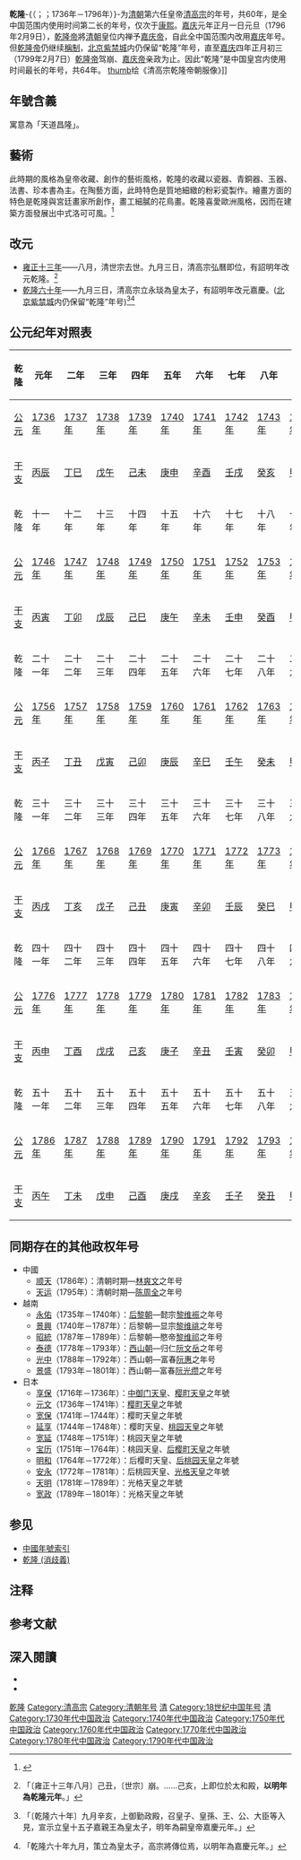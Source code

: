 {{Otheruses|乾隆帝|subject=[[乾隆帝|清高宗]]年号|other=使用该年号的清朝皇帝}}
{{Eranamebox
|年号=乾隆
|起讫时间= 1736年－1795年
|政权= [[清朝|清朝]]
|帝王= [[乾隆帝|清高宗]]
|历时= 60年
|timeline= <timeline>
ImageSize  = width:200 height:50
PlotArea   = width:180 height:30 left:10 bottom:20
TimeAxis   = orientation:horizontal
DateFormat = yyyy
Period     = from:1616 till:1912
AlignBars  = early
ScaleMajor = increment:37 start:1616
Colors =
  id:canvas value:rgb(1,1,0.85)
BackgroundColors = canvas:canvas
PlotData =
  width:15 color:black
  bar:era from:start till:end
  bar:era from:1736 till:1795 color:red
</timeline>
|说明 = <span style="color: red">乾隆</span>在'''清朝'''时期的位置。
}}
{{contains Manchu text}}

'''乾隆'''-{（{{lang-mnc|ᠠᠪᡴᠠᡳ <br />ᠸᡝᡥᡳᠶᡝᡥᡝ|z=abkai wehiyehe}}{{NoteTag|满语直译：上天的扶助。“{{ManchuSibeUnicode|ᠠᠪᡴᠠᡳ}}”意为“上天的”，“{{ManchuSibeUnicode|ᠸᡝᡥᡳᠶᡝᡥᡝ}}”意为“支持”。}}；{{mong|m=ᠲᠩᠷᠢ ᠶ᠋ᠢᠨ <br />ᠲᠡᠳᠭᠦᠭ᠍ᠰᠡᠨ|k=Тэнгэр тэтгэгч|Ppp=tengryin tedgügči}}；1736年－1796年）}-为[[清朝|清朝]]第六任皇帝[[乾隆帝|清高宗]]的年号，共60年，是全中国范围内使用时间第二长的年号，仅次于[[康熙|康熙]]。[[嘉庆|嘉庆]]元年正月一日元旦（1796年2月9日），[[乾隆帝|乾隆帝]]將[[清朝|清朝]]皇位内禅予[[嘉庆帝|嘉庆帝]]，自此全中国范围内改用[[嘉庆|嘉庆]]年号。但[[乾隆帝|乾隆帝]]仍继续[[稱制|稱制]]，[[北京故宫|北京紫禁城]]内仍保留“乾隆”年号{{notetag|中国第一历史档案馆藏《万岁爷进药底簿》封皮上书“乾隆六十三年”，以及《大清乾隆六十四年岁次己未时宪书》所用的书名。[[乾隆帝|乾隆帝]]退居太上皇期间的“乾隆”年号年数比[[嘉庆|嘉庆]]年号多60年，日期与[[嘉庆|嘉庆]]年号相同。}}，直至[[嘉庆|嘉庆]]四年正月初三（1799年2月7日）[[乾隆帝|乾隆帝]]驾崩、[[嘉庆帝|嘉庆帝]]亲政为止。因此“乾隆”是中国皇宫内使用时间最长的年号，共64年。
[[file:清_郎世宁绘《清高宗乾隆帝朝服像》.jpg|thumb]]绘《清高宗乾隆帝朝服像》]]
==年號含義==
寓意為「天道昌隆」。

==藝術==
此時期的風格為皇帝收藏、創作的藝術風格，乾隆的收藏以瓷器、青銅器、玉器、法書、珍本書為主。在陶藝方面，此時特色是質地細緻的粉彩瓷製作。繪畫方面的特色是乾隆與宮廷畫家所創作，畫工細膩的花鳥畫。乾隆喜愛歐洲風格，因而在建築方面發展出中式洛可可風。<ref>{{cite web|url=http://db1x.sinica.edu.tw/caat/caat_rptcaatc.php?_op=?SUBJECT_ID:300018486|title=藝術與建築索引典—乾隆|archive-url=https://web.archive.org/web/20111219213347/http://db1x.sinica.edu.tw/caat/caat_rptcaatc.php?_op=%3FSUBJECT_ID%3A300018486|archive-date=2011-12-19|accessdate=2011-04-08}}</ref>

==改元==
*[[1735年|雍正十三年]]——八月，清世宗去世。九月三日，清高宗弘曆即位，有詔明年改元乾隆。<ref>{{cite wikisource|title=清史稿本紀十高宗本紀一|last=[[趙爾巽|趙爾巽]]|wslanguage=zh|wslink=清史稿/卷10}}「〔雍正十三年八月〕己丑，〔世宗〕崩。……己亥，上即位於太和殿，'''以明年為乾隆元年'''。」</ref>
*[[1795年|乾隆六十年]]——九月三日，清高宗立永琰為皇太子，有詔明年改元嘉慶。([[北京故宫|北京紫禁城]]内仍保留“乾隆”年号)<ref>{{cite wikisource|title=清史稿本紀十五高宗本紀六|last=[[趙爾巽|趙爾巽]]|wslanguage=zh|wslink=清史稿/卷15}}「〔乾隆六十年〕九月辛亥，上御勤政殿，召皇子、皇孫、王、公、大臣等入見，宣示立皇十五子嘉親王為皇太子，明年為嗣皇帝嘉慶元年。」</ref><ref>{{cite wikisource|title=清史稿本紀十六仁宗本紀|last=[[趙爾巽|趙爾巽]]|wslanguage=zh|wslink=清史稿/卷16}}「乾隆六十年九月，策立為皇太子，高宗將傳位焉，以明年為嘉慶元年。」</ref>

== 公元纪年对照表 ==
{| class="wikitable"  style="text-align:center;"
!乾隆||元年||二年||三年||四年||五年||六年||七年||八年||九年||十年
|-
![[公元|公元]]
|[[1736年|1736年]]||[[1737年|1737年]]||[[1738年|1738年]]||[[1739年|1739年]]||[[1740年|1740年]]||[[1741年|1741年]]||[[1742年|1742年]]||[[1743年|1743年]]||[[1744年|1744年]]||[[1745年|1745年]]
|-
![[干支|干支]]
|[[丙辰|丙辰]]||[[丁巳|丁巳]]||[[戊午|戊午]]||[[己未|己未]]||[[庚申|庚申]]||[[辛酉|辛酉]]||[[壬戌|壬戌]]||[[癸亥|癸亥]]||[[甲子|甲子]]||[[乙丑|乙丑]]
|-
!乾隆||十一年||十二年||十三年||十四年||十五年||十六年||十七年||十八年||十九年||二十年
|-
![[公元|公元]]
|[[1746年|1746年]]||[[1747年|1747年]]||[[1748年|1748年]]||[[1749年|1749年]]||[[1750年|1750年]]||[[1751年|1751年]]||[[1752年|1752年]]||[[1753年|1753年]]||[[1754年|1754年]]||[[1755年|1755年]]
|-
![[干支|干支]]
|[[丙寅|丙寅]]||[[丁卯|丁卯]]||[[戊辰|戊辰]]||[[己巳|己巳]]||[[庚午|庚午]]||[[辛未|辛未]]||[[壬申|壬申]]||[[癸酉|癸酉]]||[[甲戌|甲戌]]||[[乙亥|乙亥]]
|-
!乾隆||二十一年||二十二年||二十三年||二十四年||二十五年||二十六年||二十七年||二十八年||二十九年||三十年
|-
![[公元|公元]]
|[[1756年|1756年]]||[[1757年|1757年]]||[[1758年|1758年]]||[[1759年|1759年]]||[[1760年|1760年]]||[[1761年|1761年]]||[[1762年|1762年]]||[[1763年|1763年]]||[[1764年|1764年]]||[[1765年|1765年]]
|-
![[干支|干支]]
|[[丙子|丙子]]||[[丁丑|丁丑]]||[[戊寅|戊寅]]||[[己卯|己卯]]||[[庚辰|庚辰]]||[[辛巳|辛巳]]||[[壬午|壬午]]||[[癸未|癸未]]||[[甲申|甲申]]||[[乙酉|乙酉]]
|-
!乾隆!!三十一年!!三十二年!!三十三年!!三十四年!!三十五年!!三十六年!!三十七年!!三十八年!!三十九年!!四十年
|-
![[公元|公元]]
|[[1766年|1766年]]||[[1767年|1767年]]||[[1768年|1768年]]||[[1769年|1769年]]||[[1770年|1770年]]||[[1771年|1771年]]||[[1772年|1772年]]||[[1773年|1773年]]||[[1774年|1774年]]||[[1775年|1775年]]
|-
![[干支|干支]]
|[[丙戌|丙戌]]||[[丁亥|丁亥]]||[[戊子|戊子]]||[[己丑|己丑]]||[[庚寅|庚寅]]||[[辛卯|辛卯]]||[[壬辰|壬辰]]|| [[癸巳|癸巳]]|| [[甲午|甲午]]||[[乙未|乙未]]
|-
!乾隆!!四十一年!!四十二年!!四十三年!!四十四年!!四十五年!!四十六年!!四十七年!!四十八年!!四十九年!!五十年
|-
![[公元|公元]]
|[[1776年|1776年]]||[[1777年|1777年]]||[[1778年|1778年]]||[[1779年|1779年]]||[[1780年|1780年]]||[[1781年|1781年]]||[[1782年|1782年]]||[[1783年|1783年]]||[[1784年|1784年]]||[[1785年|1785年]]
|-
![[干支|干支]]
|[[丙申|丙申]]||[[丁酉|丁酉]]||[[戊戌|戊戌]]||[[己亥|己亥]]||[[庚子|庚子]]||[[辛丑|辛丑]]||[[壬寅|壬寅]]||[[癸卯|癸卯]]||[[甲辰|甲辰]]||[[乙巳|乙巳]]
|-
!乾隆!!五十一年!!五十二年!!五十三年!!五十四年!!五十五年!!五十六年!!五十七年!!五十八年!!五十九年!!六十年
|-
![[公元|公元]]
|[[1786年|1786年]]||[[1787年|1787年]]||[[1788年|1788年]]||[[1789年|1789年]]||[[1790年|1790年]]||[[1791年|1791年]]||[[1792年|1792年]]||[[1793年|1793年]]||[[1794年|1794年]]||[[1795年|1795年]]
|-
![[干支|干支]]
|[[丙午|丙午]]||[[丁未|丁未]]||[[戊申|戊申]]||[[己酉|己酉]]||[[庚戌|庚戌]]|| [[辛亥|辛亥]]||[[壬子|壬子]]||[[癸丑|癸丑]]||[[甲寅|甲寅]]||[[乙卯|乙卯]]
|}

== 同期存在的其他政权年号 ==
* 中國
** [[顺天_(林爽文)|顺天]]（1786年）：清朝时期—[[林爽文|林爽文]]之年号
** [[天運_(陳周全)|天运]]（1795年）：清朝时期—[[陈周全|陈周全]]之年号
* 越南
** [[永佑|永佑]]（1735年－1740年）：[[后黎朝|后黎朝]]—懿宗[[黎维祳|黎维祳]]之年号
** [[景興|景興]]（1740年－1787年）：后黎朝—显宗[[黎顯宗|黎维祧]]之年号
** [[昭統|昭統]]（1787年－1789年）：后黎朝—愍帝[[黎维祁|黎维祁]]之年号
** [[泰德_(年号)|泰德]]（1778年－1793年）：[[西山朝|西山朝]]—归仁[[阮文岳|阮文岳]]之年号
** [[光中|光中]]（1788年－1792年）：西山朝—富春[[阮惠|阮惠]]之年号
** [[景盛|景盛]]（1793年－1801年）：西山朝—富春[[阮光缵|阮光缵]]之年号
* 日本
** [[享保|享保]]（1716年－1736年）：[[中御门天皇|中御门天皇]]、[[樱町天皇|樱町天皇]]之年號
** [[元文_(日本)|元文]]（1736年－1741年）：[[樱町天皇|樱町天皇]]之年號
** [[宽保|宽保]]（1741年－1744年）：樱町天皇之年號
** [[延享|延享]]（1744年－1748年）：樱町天皇、[[桃园天皇|桃园天皇]]之年號
** [[宽延|宽延]]（1748年－1751年）：桃园天皇之年號
** [[寶曆_(日本)|宝历]]（1751年－1764年）：桃园天皇、[[后樱町天皇|后樱町天皇]]之年號
** [[明和_(日本)|明和]]（1764年－1772年）：后樱町天皇、[[后桃园天皇|后桃园天皇]]之年號
** [[安永_(日本)|安永]]（1772年－1781年）：后桃园天皇、[[光格天皇|光格天皇]]之年號
** [[天明_(日本)|天明]]（1781年－1789年）：光格天皇之年號
** [[宽政|宽政]]（1789年－1801年）：光格天皇之年號

== 参见 ==
*[[中国年号列表#清朝|中國年號索引]]
*[[乾隆_(消歧義)|乾隆 (消歧義)]]

== 注释 ==
{{NoteFoot}}

== 参考文献 ==
{{Reflist}}

== 深入閱讀 ==
<div>
*{{Cite book zh | author = 李崇智 | title = 中国历代年号考 | format =| url =| date = 2004年12月 | publisher = 中华书局 | location = 北京 | id=ISBN 7101025129}}
*{{Cite book|author=[[鄧洪波|鄧洪波]]|title=東亞歷史年表|format=pdf|url=http://www.eastasia.ntu.edu.tw/chinese/05_a04.htm|date=2005年3月|publisher=國立臺灣大學東亞經典與文化研究計劃|location=臺北|isbn=978-986-00-0518-9|accessdate=2007年3月10日|language=zh|archivedate=2007年8月25日|archiveurl=https://web.archive.org/web/20070825002742/http://www.eastasia.ntu.edu.tw/chinese/05_a04.htm|deadurl=yes}}
</div>

{{年号|[[雍正|雍正]]|清朝年号|[[嘉庆|嘉庆]]}}
{{清朝年号}}
{{台灣年號}}

[[Category:乾隆|]]
[[Category:清高宗|Category:清高宗]]
[[Category:清朝年号|Category:清朝年号]]
[[Category:台灣年號|清]]
[[Category:18世纪中国年号|Category:18世纪中国年号]]
[[Category:一世一元年號|清]]
[[Category:1730年代中国政治|Category:1730年代中国政治]]
[[Category:1740年代中国政治|Category:1740年代中国政治]]
[[Category:1750年代中国政治|Category:1750年代中国政治]]
[[Category:1760年代中国政治|Category:1760年代中国政治]]
[[Category:1770年代中国政治|Category:1770年代中国政治]]
[[Category:1780年代中国政治|Category:1780年代中国政治]]
[[Category:1790年代中国政治|Category:1790年代中国政治]]